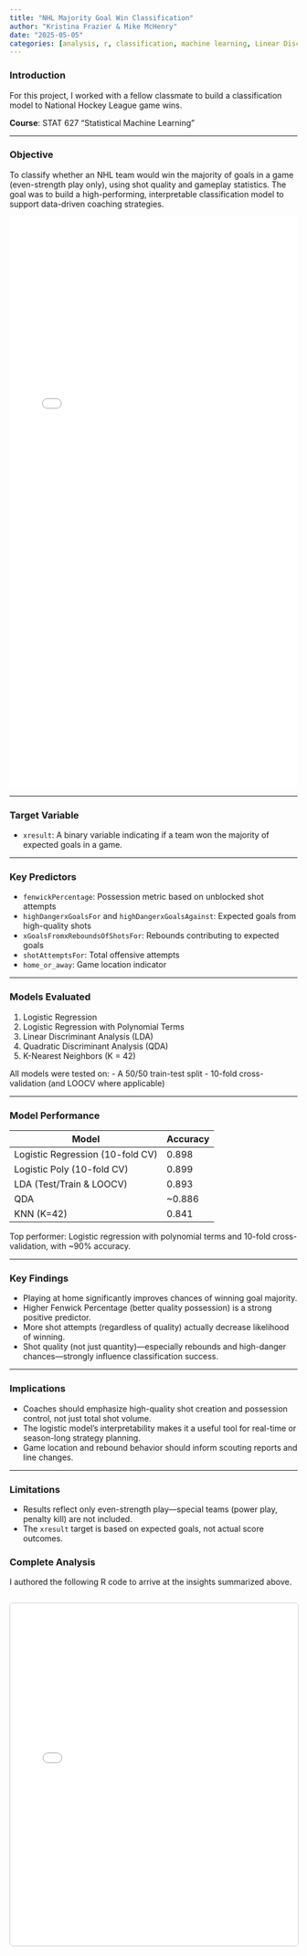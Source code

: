 ```yaml
---
title: "NHL Majority Goal Win Classification"
author: "Kristina Frazier & Mike McHenry"
date: "2025-05-05"
categories: [analysis, r, classification, machine learning, Linear Discriminant Analysis, Quadratic Discriminant Analysis, Logistic Regression, K-Nearest Neighbors]
---
```


### Introduction

For this project, I worked with a fellow classmate to build a classification model to National Hockey League game wins.

**Course**: STAT 627 "Statistical Machine Learning"

------------------------------------------------------------------------

### Objective

To classify whether an NHL team would win the majority of goals in a game (even-strength play only), using shot quality and gameplay statistics. The goal was to build a high-performing, interpretable classification model to support data-driven coaching strategies.

![](STAT_627_Project_Frazier_McHenry.pdf){width="100%" height="1000px"}

------------------------------------------------------------------------

### Target Variable

-   `xresult`: A binary variable indicating if a team won the majority of expected goals in a game.

------------------------------------------------------------------------

### Key Predictors

-   `fenwickPercentage`: Possession metric based on unblocked shot attempts
-   `highDangerxGoalsFor` and `highDangerxGoalsAgainst`: Expected goals from high-quality shots
-   `xGoalsFromxReboundsOfShotsFor`: Rebounds contributing to expected goals
-   `shotAttemptsFor`: Total offensive attempts
-   `home_or_away`: Game location indicator

------------------------------------------------------------------------

### Models Evaluated

1.  Logistic Regression\
2.  Logistic Regression with Polynomial Terms\
3.  Linear Discriminant Analysis (LDA)\
4.  Quadratic Discriminant Analysis (QDA)\
5.  K-Nearest Neighbors (K = 42)

All models were tested on: - A 50/50 train-test split - 10-fold cross-validation (and LOOCV where applicable)

------------------------------------------------------------------------

### Model Performance

| Model                            | Accuracy |
|----------------------------------|----------|
| Logistic Regression (10-fold CV) | 0.898    |
| Logistic Poly (10-fold CV)       | 0.899    |
| LDA (Test/Train & LOOCV)         | 0.893    |
| QDA                              | \~0.886  |
| KNN (K=42)                       | 0.841    |

Top performer: Logistic regression with polynomial terms and 10-fold cross-validation, with \~90% accuracy.

------------------------------------------------------------------------

### Key Findings

-   Playing at home significantly improves chances of winning goal majority.
-   Higher Fenwick Percentage (better quality possession) is a strong positive predictor.
-   More shot attempts (regardless of quality) actually decrease likelihood of winning.
-   Shot quality (not just quantity)—especially rebounds and high-danger chances—strongly influence classification success.

------------------------------------------------------------------------

### Implications

-   Coaches should emphasize high-quality shot creation and possession control, not just total shot volume.
-   The logistic model’s interpretability makes it a useful tool for real-time or season-long strategy planning.
-   Game location and rebound behavior should inform scouting reports and line changes.

------------------------------------------------------------------------

### Limitations

-   Results reflect only even-strength play—special teams (power play, penalty kill) are not included.
-   The `xresult` target is based on expected goals, not actual score outcomes.

### Complete Analysis

I authored the following R code to arrive at the insights summarized above.

::: {.iframe-container style="margin: 2em 0;"}
<iframe src="classification_final.html" width="100%" height="600px" style="border: 1px solid #ccc; border-radius: 6px;">

</iframe>
:::
